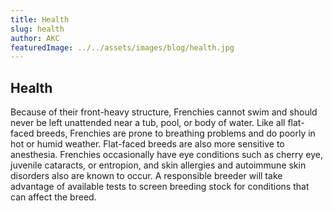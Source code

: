 ```yaml
---
title: Health
slug: health
author: AKC
featuredImage: ../../assets/images/blog/health.jpg
---
```

## Health
Because of their front-heavy structure, Frenchies cannot swim and should never be left unattended near a tub, pool, or body of water. Like all flat-faced breeds, Frenchies are prone to breathing problems and do poorly in hot or humid weather. Flat-faced breeds are also more sensitive to anesthesia. Frenchies occasionally have eye conditions such as cherry eye, juvenile cataracts, or entropion, and skin allergies and autoimmune skin disorders also are known to occur. A responsible breeder will take advantage of available tests to screen breeding stock for conditions that can affect the breed.